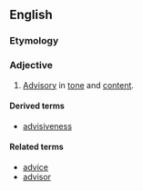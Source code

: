 ==English==

===Etymology===
{{suffix|advise|ive|lang=en}}

===Adjective===
{{en-adj}}

# [[advisory|Advisory]] in [[tone]] and [[content]].

====Derived terms====
* [[advisiveness]]

====Related terms====
* [[advice]]
* [[advisor]]